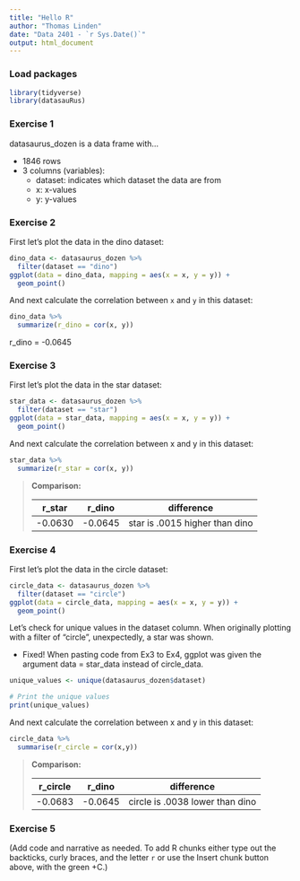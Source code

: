 ```yaml
---
title: "Hello R"
author: "Thomas Linden"
date: "Data 2401 - `r Sys.Date()`"
output: html_document
---
```


### Load packages

```r
library(tidyverse) 
library(datasauRus)
```


### Exercise 1

datasaurus_dozen is a data frame with...

- 1846 rows
- 3 columns (variables):
  - dataset: indicates which dataset the data are from
  - x: x-values
  - y: y-values

### Exercise 2

First let's plot the data in the dino dataset:

```r
dino_data <- datasaurus_dozen %>%
  filter(dataset == "dino")
ggplot(data = dino_data, mapping = aes(x = x, y = y)) +
  geom_point()
```

And next calculate the correlation between `x` and `y` in this dataset:

```r
dino_data %>%
  summarize(r_dino = cor(x, y))
```
r_dino = -0.0645

### Exercise 3

First let’s plot the data in the star dataset:

```r
star_data <- datasaurus_dozen %>%
  filter(dataset == "star")
ggplot(data = star_data, mapping = aes(x = x, y = y)) +
  geom_point()
```

And next calculate the correlation between x and y in this dataset:

```r
star_data %>%
  summarize(r_star = cor(x, y))
```

>**Comparison:**
>
| r_star | r_dino | difference |
|:--------:|:------:|:----------:|
|-0.0630|-0.0645|star is .0015 higher than dino|

### Exercise 4

First let’s plot the data in the circle dataset:

```r
circle_data <- datasaurus_dozen %>%
  filter(dataset == "circle")
ggplot(data = circle_data, mapping = aes(x = x, y = y)) +
  geom_point()

```

Let's check for unique values in the dataset column. When originally plotting with a filter of "circle", unexpectedly, a star was shown.

- Fixed! When pasting code from Ex3 to Ex4, ggplot was given the argument data = star_data instead of circle_data.

```r
unique_values <- unique(datasaurus_dozen$dataset)

# Print the unique values
print(unique_values)
```

And next calculate the correlation between x and y in this dataset:

```r
circle_data %>% 
  summarise(r_circle = cor(x,y))
```

> **Comparison:**
>
| r_circle | r_dino | difference |
|:--------:|:------:|:----------:|
|-0.0683|-0.0645|circle is .0038 lower than dino|


### Exercise 5

(Add code and narrative as needed. To add R chunks either type out the backticks, curly braces, and the letter `r` or use the Insert chunk button above, with the green +C.)

